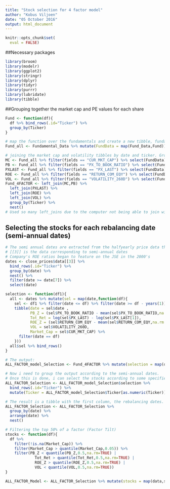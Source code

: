 ```yaml
---
title: "Stock selection for 4 factor model"
author: "Kobus Viljoen"
date: "05 October 2016"
output: html_document
---
```


```r
knitr::opts_chunk$set(
  eval = FALSE)
```

##Necessary packages
```r
library(broom)
library(modelr)
library(ggplot2)
library(stringr)
library(dplyr)
library(tidyr)
library(purrr)
library(lubridate)
library(tibble)
```


##Grouping together the market cap and PE values for each share
```r
Fund <- function(df){
  df %>% bind_rows(.id="Ticker") %>%
  group_by(Ticker)
}

# map the function over the fundamentals and create a new tibble, fundamental all named Fund_all
Fund_all <- Fundamental_Data %>% mutate(FundData = map(Fund_Data,Fund))

# joining the market cap and volatility tibbles by date and ticker. Group by ticker and nest
MC <- Fund_all %>% filter(fields == "CUR_MKT_CAP") %>% select(FundData) %>% unnest()
PB <- Fund_all %>% filter(fields == "PX_TO_BOOK_RATIO") %>% select(FundData) %>% unnest()
PXLAST <- Fund_all %>% filter(fields == "PX_LAST") %>% select(FundData) %>% unnest()
ROE <- Fund_all %>% filter(fields == "RETURN_COM_EQY") %>% select(FundData) %>% unnest()
VOL <- Fund_all %>% filter(fields == "VOLATILITY_260D") %>% select(FundData) %>% unnest()
Fund_4FACTOR <- left_join(MC,PB) %>% 
  left_join(PXLAST) %>% 
  left_join(ROE) %>% 
  left_join(VOL) %>% 
  group_by(Ticker) %>% 
  nest()
# Used so many left_joins due to the computer not being able to join with respect to date and ticker in this case without crashing.
```


## Selecting the stocks for each rebalancing date (semi-annual dates)
```r
# The semi annual dates are extracted from the halfyearly price data that was extracted from bloomberg
# [[3]] is the data corresponding to semi-annual dates
# Company's ROE ratios began to feature on the JSE in the 2000's
dates <- close_prices$data[[3]] %>% 
  bind_rows(.id="Ticker") %>% 
  group_by(date) %>% 
  nest() %>% 
  filter(date >= date[7]) %>%
  select(date)

selection <- function(df1){
  all <- dates %>% mutate(sel = map(date,function(df){
    sel <- df1 %>% filter(date <= df) %>% filter(date >= df - years(1))
    tibble(date = sel$date , 
           PB_Z = (sel$PX_TO_BOOK_RATIO - mean(sel$PX_TO_BOOK_RATIO,na.rm = T))/sd(sel$PX_TO_BOOK_RATIO,na.rm = T),
           Tot_Ret = log(sel$PX_LAST) - log(sel$PX_LAST[1]),
           ROE_Z = (sel$RETURN_COM_EQY - mean(sel$RETURN_COM_EQY,na.rm = T))/sd(sel$RETURN_COM_EQY,na.rm = T),
           VOL = sel$VOLATILITY_260D,
           Market_Cap = sel$CUR_MKT_CAP) %>%
      filter(date == df)
    }))
  all$sel %>% bind_rows()
}

# The output:
ALL_FACTOR_model_Selection <- Fund_4FACTOR %>% mutate(selection = map(data,selection))

# Now i need to group the output according to the semi-annual dates.
# Once this is done, i can select the stocks according to some specified rule (4 factor model in this case)
ALL_FACTOR_Selection <- ALL_FACTOR_model_Selection$selection %>% 
  bind_rows(.id="Ticker") %>%
  mutate(Ticker = ALL_FACTOR_model_Selection$Ticker[as.numeric(Ticker)])

# The result is a tibble with the first column, the rebalancing dates. The second column is a list of tibbled containing each share's info corresponding to that specific date.
ALL_FACTOR_Selection <- ALL_FACTOR_Selection %>% 
  group_by(date) %>% 
  arrange(date) %>% 
  nest()

# Filtering the top 50% of a factor (Factor Tilt)
stocks <- function(df){
  df %>%
    filter(!is.na(Market_Cap)) %>% 
    filter(Market_Cap > quantile(Market_Cap,0.05)) %>%
    filter(PB_Z < quantile(PB_Z,0.5,na.rm=TRUE) |
             Tot_Ret > quantile(Tot_Ret,0.5,na.rm=TRUE) |
             ROE_Z > quantile(ROE_Z,0.5,na.rm=TRUE) |
             VOL < quantile(VOL,0.5,na.rm=TRUE))
}

ALL_FACTOR_Model <- ALL_FACTOR_Selection %>% mutate(stocks = map(data,stocks))
```